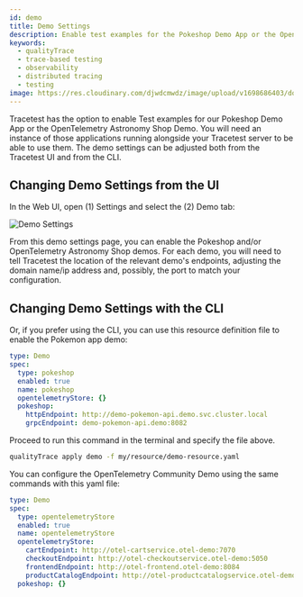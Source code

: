 ```yaml
---
id: demo
title: Demo Settings
description: Enable test examples for the Pokeshop Demo App or the OpenTelemetry Astronomy Shop Demo in Tracetest. Edit the demo settings in the Web UI and CLI. 
keywords:
  - qualityTrace
  - trace-based testing
  - observability
  - distributed tracing
  - testing
image: https://res.cloudinary.com/djwdcmwdz/image/upload/v1698686403/docs/Blog_Thumbnail_14_rsvkmo.jpg
---
```


Tracetest has the option to enable Test examples for our Pokeshop Demo App or the OpenTelemetry Astronomy Shop Demo. You will need an instance of those applications running alongside your Tracetest server to be able to use them. The demo settings can be adjusted both from the Tracetest UI and from the CLI. 

## Changing Demo Settings from the UI

In the Web UI, open (1) Settings and select the (2) Demo tab:

![Demo Settings](./img/demo-settings-0.11.3.png)

From this demo settings page, you can enable the Pokeshop and/or OpenTelemetry Astronomy Shop demos. For each demo, you will need to tell Tracetest the location of the relevant demo's endpoints, adjusting the domain name/ip address and, possibly, the port to match your configuration.

## Changing Demo Settings with the CLI

Or, if you prefer using the CLI, you can use this resource definition file to enable the Pokemon app demo:

```yaml
type: Demo
spec:
  type: pokeshop
  enabled: true
  name: pokeshop
  opentelemetryStore: {}
  pokeshop:
    httpEndpoint: http://demo-pokemon-api.demo.svc.cluster.local
    grpcEndpoint: demo-pokemon-api.demo:8082
```

Proceed to run this command in the terminal and specify the file above.

```bash
qualityTrace apply demo -f my/resource/demo-resource.yaml
```

You can configure the OpenTelemetry Community Demo using the same commands with this yaml file:

```yaml
type: Demo
spec:
  type: opentelemetryStore
  enabled: true
  name: opentelemetryStore
  opentelemetryStore:
    cartEndpoint: http://otel-cartservice.otel-demo:7070
    checkoutEndpoint: http://otel-checkoutservice.otel-demo:5050
    frontendEndpoint: http://otel-frontend.otel-demo:8084
    productCatalogEndpoint: http://otel-productcatalogservice.otel-demo:3550
  pokeshop: {}

```
